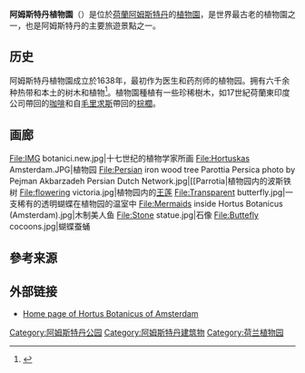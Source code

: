 {{Infobox park
| name = 阿姆斯特丹植物园<br />{{lang|nl|Hortus Botanicus Amsterdam}}
| image = HortusBrugOost.jpg
| image_caption = 植物园东门的铁桥
| type = [[植物园|植物园]]
| location = {{NED}}[[阿姆斯特丹|阿姆斯特丹]]
| locmapin = Netherlands
| map_caption = 阿姆斯特丹植物园在荷兰的位置
| coordinates = {{coord|52|22|1|N|4|54|29|E|type:landmark|display=inline,title}}
| opened = 1638年
| area = 1.2公顷
| status = 全年开放（圣诞节和新年不开放）
| website = [http://www.hortus-botanicus.nl/ www.hortus-botanicus.nl]
}}

'''阿姆斯特丹植物園'''（{{lang-nl|Hortus Botanicus Amsterdam}}）是位於[[荷蘭|荷蘭]][[阿姆斯特丹|阿姆斯特丹]]的[[植物園|植物園]]，是世界最古老的植物園之一，也是阿姆斯特丹的主要旅遊景點之一。

== 历史 ==
阿姆斯特丹植物園成立於1638年，最初作为医生和药剂师的植物园。拥有六千余种热带和本土的树木和植物<ref name=info>{{cite web|title=Hortus Botanicus, botanical garden in Amsterdam|url=https://www.amsterdam.info/sights/botanical-garden/|publisher=Amsterdam.info|language=en}}</ref>。植物園種植有一些珍稀樹木，如17世紀荷蘭東印度公司帶回的[[咖啡|咖啡]]和自[[毛里求斯|毛里求斯]]帶回的[[棕櫚|棕櫚]]。

== 画廊 ==
<gallery>
File:IMG botanici.new.jpg|十七世纪的植物学家所画
File:Hortuskas Amsterdam.JPG|植物园
File:Persian iron wood tree Parottia Persica photo by Pejman Akbarzadeh Persian Dutch Network.jpg|[[Parrotia|植物园内的波斯铁树
File:flowering victoria.jpg|植物园内的[[王莲|王莲]]
File:Transparent butterfly.jpg|一支稀有的透明蝴蝶在植物园的温室中
File:Mermaids inside Hortus Botanicus (Amsterdam).jpg|木制美人鱼
File:Stone statue.jpg|石像
File:Buttefly cocoons.jpg|蝴蝶蚕蛹
</gallery>

== 參考来源 ==
{{reflist}}

== 外部链接 ==
* [https://web.archive.org/web/20140201172648/http://dehortus.nl/en/home Home page of Hortus Botanicus of Amsterdam]

{{阿姆斯特丹公园和广场}}
{{Authority control}}
[[Category:阿姆斯特丹公园|Category:阿姆斯特丹公园]]
[[Category:阿姆斯特丹建筑物|Category:阿姆斯特丹建筑物]]
[[Category:荷兰植物园|Category:荷兰植物园]]